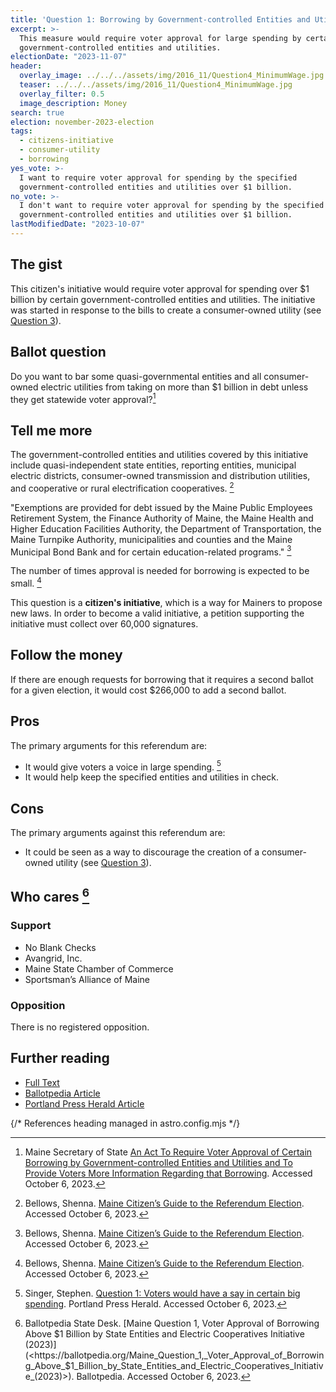 ```yaml
---
title: 'Question 1: Borrowing by Government-controlled Entities and Utilities'
excerpt: >-
  This measure would require voter approval for large spending by certain
  government-controlled entities and utilities.
electionDate: "2023-11-07"
header:
  overlay_image: ../../../assets/img/2016_11/Question4_MinimumWage.jpg
  teaser: ../../../assets/img/2016_11/Question4_MinimumWage.jpg
  overlay_filter: 0.5
  image_description: Money
search: true
election: november-2023-election
tags:
  - citizens-initiative
  - consumer-utility
  - borrowing
yes_vote: >-
  I want to require voter approval for spending by the specified
  government-controlled entities and utilities over $1 billion.
no_vote: >-
  I don't want to require voter approval for spending by the specified
  government-controlled entities and utilities over $1 billion.
lastModifiedDate: "2023-10-07"
---
```


## The gist

This citizen's initiative would require voter approval for spending over $1 billion by certain government-controlled entities and utilities. The initiative was started in response to the bills to create a consumer-owned utility (see [Question 3](../q3_pinetreepower/)).

## Ballot question

Do you want to bar some quasi-governmental entities and all consumer-owned electric utilities from taking on more than $1 billion in debt unless they get statewide voter approval?[^4]

<YesNoTable yesContent={frontmatter.yes_vote} noContent={frontmatter.no_vote} />

## Tell me more

The government-controlled entities and utilities covered by this initiative include quasi-independent state entities, reporting entities, municipal electric districts, consumer-owned transmission and distribution utilities, and cooperative or rural
electrification cooperatives. [^1]

"Exemptions are provided for debt issued by the Maine Public Employees Retirement System, the Finance Authority of Maine, the Maine Health and Higher Education Facilities Authority, the Department of Transportation, the Maine Turnpike Authority, municipalities and counties and the Maine Municipal Bond Bank and for certain education-related programs." [^1]

The number of times approval is needed for borrowing is expected to be small. [^1]

This question is a **citizen's initiative**, which is a way for Mainers to propose new laws. In order to become a valid initiative, a petition supporting the initiative must collect over 60,000 signatures.

## Follow the money

If there are enough requests for borrowing that it requires a second ballot for a given election, it would cost $266,000 to add a second ballot.

## Pros

The primary arguments for this referendum are:

- It would give voters a voice in large spending. [^3]
- It would help keep the specified entities and utilities in check.

## Cons

The primary arguments against this referendum are:

- It could be seen as a way to discourage the creation of a consumer-owned utility (see [Question 3](../q3_pinetreepower/)).

## Who cares [^2]

### Support

- No Blank Checks
- Avangrid, Inc.
- Maine State Chamber of Commerce
- Sportsman’s Alliance of Maine

### Opposition

There is no registered opposition.

## Further reading

- [Full Text](https://www.maine.gov/sos/cec/elec/citizens/VoterApprovalBorrowingFINAL11.10.pdf)
- [Ballotpedia Article](<https://ballotpedia.org/Maine_Question_1,_Voter_Approval_of_Borrowing_Above_$1_Billion_by_State_Entities_and_Electric_Cooperatives_Initiative_(2023)>)
- [Portland Press Herald Article](https://www.pressherald.com/2023/10/02/question-1-voters-could-have-a-say-in-certain-big-spending/)

{/* References heading managed in astro.config.mjs */}
[^1]: Bellows, Shenna. [Maine Citizen’s Guide to the Referendum Election](https://www.maine.gov/sos/cec/elec/upcoming/pdf/citizensguide23.pdf). Accessed October 6, 2023.
[^2]: Ballotpedia State Desk. [Maine Question 1, Voter Approval of Borrowing Above $1 Billion by State Entities and Electric Cooperatives Initiative (2023)](<https://ballotpedia.org/Maine_Question_1,_Voter_Approval_of_Borrowing_Above_$1_Billion_by_State_Entities_and_Electric_Cooperatives_Initiative_(2023)>). Ballotpedia. Accessed October 6, 2023.
[^3]: Singer, Stephen. [Question 1: Voters would have a say in certain big spending](https://www.pressherald.com/2023/10/02/question-1-voters-could-have-a-say-in-certain-big-spending/). Portland Press Herald. Accessed October 6, 2023.
[^4]: Maine Secretary of State [An Act To Require Voter Approval of Certain Borrowing by Government-controlled Entities and Utilities and To Provide Voters More Information Regarding that Borrowing](https://www.maine.gov/sos/cec/elec/citizens/VoterApprovalBorrowingFINAL11.10.pdf). Accessed October 6, 2023.
